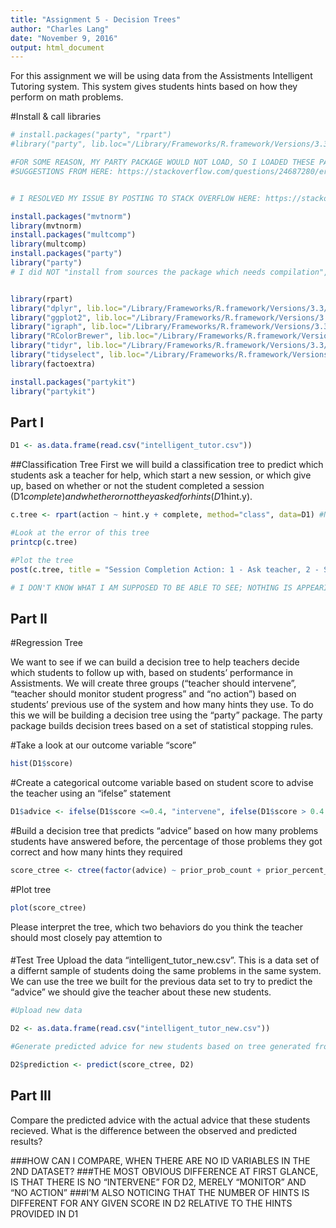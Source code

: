 ```yaml
---
title: "Assignment 5 - Decision Trees"
author: "Charles Lang"
date: "November 9, 2016"
output: html_document
---
```

For this assignment we will be using data from the Assistments Intelligent Tutoring system. This system gives students hints based on how they perform on math problems. 

#Install & call libraries
```r

# install.packages("party", "rpart")
#library("party", lib.loc="/Library/Frameworks/R.framework/Versions/3.3/Resources/library")

#FOR SOME REASON, MY PARTY PACKAGE WOULD NOT LOAD, SO I LOADED THESE PACKAGES FIRST
#SUGGESTIONS FROM HERE: https://stackoverflow.com/questions/24687280/error-installing-party-package-in-r


# I RESOLVED MY ISSUE BY POSTING TO STACK OVERFLOW HERE: https://stackoverflow.com/questions/53385377/party-package-installation-failure-and-error-messages?noredirect=1#comment93649496_53385377

install.packages("mvtnorm")
library(mvtnorm)
install.packages("multcomp")
library(multcomp)
install.packages("party")
library("party")
# I did NOT "install from sources the package which needs compilation", which allowed PARTY to finally install!


library(rpart)
library("dplyr", lib.loc="/Library/Frameworks/R.framework/Versions/3.3/Resources/library")
library("ggplot2", lib.loc="/Library/Frameworks/R.framework/Versions/3.3/Resources/library")
library("igraph", lib.loc="/Library/Frameworks/R.framework/Versions/3.3/Resources/library")
library("RColorBrewer", lib.loc="/Library/Frameworks/R.framework/Versions/3.3/Resources/library")
library("tidyr", lib.loc="/Library/Frameworks/R.framework/Versions/3.3/Resources/library")
library("tidyselect", lib.loc="/Library/Frameworks/R.framework/Versions/3.3/Resources/library")
library(factoextra)

install.packages("partykit")
library("partykit")
```

## Part I
```r
D1 <- as.data.frame(read.csv("intelligent_tutor.csv"))
```

##Classification Tree
First we will build a classification tree to predict which students ask a teacher for help, which start a new session, or which give up, based on whether or not the student completed a session (D1$complete) and whether or not they asked for hints (D1$hint.y). 
```r

c.tree <- rpart(action ~ hint.y + complete, method="class", data=D1) #Notice the standard R notion for a formula X ~ Y

#Look at the error of this tree
printcp(c.tree)

#Plot the tree
post(c.tree, title = "Session Completion Action: 1 - Ask teacher, 2 - Start new session, 3 - Give up", filename = "tree.ps")

# I DON'T KNOW WHAT I AM SUPPOSED TO BE ABLE TO SEE; NOTHING IS APPEARING
```
## Part II

#Regression Tree

We want to see if we can build a decision tree to help teachers decide which students to follow up with, based on students' performance in Assistments. We will create three groups ("teacher should intervene", "teacher should monitor student progress" and "no action") based on students' previous use of the system and how many hints they use. To do this we will be building a decision tree using the "party" package. The party package builds decision trees based on a set of statistical stopping rules.

#Take a look at our outcome variable "score"
```r
hist(D1$score)
```

#Create a categorical outcome variable based on student score to advise the teacher using an "ifelse" statement
```r
D1$advice <- ifelse(D1$score <=0.4, "intervene", ifelse(D1$score > 0.4 & D1$score <=0.8, "monitor", "no action"))
```

#Build a decision tree that predicts "advice" based on how many problems students have answered before, the percentage of those problems they got correct and how many hints they required
```r
score_ctree <- ctree(factor(advice) ~ prior_prob_count + prior_percent_correct + hints, D1)
```

#Plot tree
```r
plot(score_ctree)
```

Please interpret the tree, which two behaviors do you think the teacher should most closely pay attemtion to

#### <!-- IN GENERAL, THE TEACHER SHOULD PAY ATTENTION TO STUDENTS WHO NEEDED A LOT OF HINTS (>12), YET STILL HAD A LOW "PERCENT CORRECT" SCORE -->
####  <!-- THE TEACHER SHOULD ALSO WATCH STUDENTS WHO DID NOT USE A LOT OF HINTS, YET HAD A LOW "PRIOR PROBLEM" COUNT -->

  <!-- I DO NOT FEEL COMPLETELY CONFIDENT ABOUT HOW I AM INTERPRETING THE GRAPH BELOW. IS THE DARK BAR INTERVENING? -->
  <!-- I ALSO DO NOT KNOW WHY THE RIGHT-MOST LINE IS NOT CONNECTED TO ANYTHING...IS THIS AN ERROR? IF SOMEONE NEEDED SO MANY HINTS,       
  SHOULDN'T THAT BE A FLAG? -->

  <!-- AM I INTERPRETING THIS CORRECTLY? I AM MOST CONFUSED ABOUT THE BLANK FOR "DO NOTHING" WHEN SOMEONE NEEDS SO MANY HINTS, AND ALSO WHY NODE 8 LOOKS SO DIFFERENT THAN THE REST OF THE BAR GRAPHS. I ALSO DON'T UNDERSTAND THE "P=" IN EACH NODE. IS THIS A PROBABILITY, OR A P-VALUE? AND WHAT DOES THIS MEAN FOR THE DATA-SET SPECIFICALLY? -->

#Test Tree
Upload the data "intelligent_tutor_new.csv". This is a data set of a differnt sample of students doing the same problems in the same system. We can use the tree we built for the previous data set to try to predict the "advice" we should give the teacher about these new students. 

```r
#Upload new data

D2 <- as.data.frame(read.csv("intelligent_tutor_new.csv"))

#Generate predicted advice for new students based on tree generated from old students

D2$prediction <- predict(score_ctree, D2)

``` 
## Part III
Compare the predicted advice with the actual advice that these students recieved. What is the difference between the observed and predicted results?

###HOW CAN I COMPARE, WHEN THERE ARE NO ID VARIABLES IN THE 2ND DATASET?
###THE MOST OBVIOUS DIFFERENCE AT FIRST GLANCE, IS THAT THERE IS NO "INTERVENE" FOR D2, MERELY "MONITOR" AND "NO ACTION"
###I'M ALSO NOTICING THAT THE NUMBER OF HINTS IS DIFFERENT FOR ANY GIVEN SCORE IN D2 RELATIVE TO THE HINTS PROVIDED IN D1
